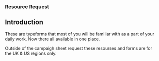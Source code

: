 ### Resource Request

## Introduction
These are typeforms that most of you will be familiar with as a part of your daily work. Now there all available in one place.

Outside of the campaigh sheet request these resourses and forms are for the UK & US regions only.